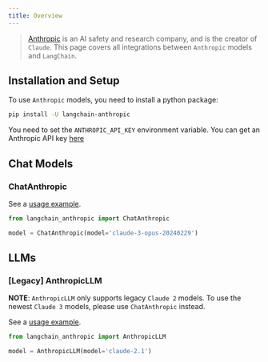 ```yaml
---
title: Overview
---
```


>[Anthropic](https://www.anthropic.com/) is an AI safety and research company, and is the creator of `Claude`.
This page covers all integrations between `Anthropic` models and `LangChain`.

## Installation and Setup

To use `Anthropic` models, you need to install a python package:

```bash
pip install -U langchain-anthropic
```

You need to set the `ANTHROPIC_API_KEY` environment variable.
You can get an Anthropic API key [here](https://console.anthropic.com/settings/keys)

## Chat Models

### ChatAnthropic

See a [usage example](/oss/javascript/integrations/chat/anthropic).

```python
from langchain_anthropic import ChatAnthropic

model = ChatAnthropic(model='claude-3-opus-20240229')
```


## LLMs

### [Legacy] AnthropicLLM

**NOTE**: `AnthropicLLM` only supports legacy `Claude 2` models.
To use the newest `Claude 3` models, please use `ChatAnthropic` instead.

See a [usage example](/oss/javascript/integrations/llms/anthropic).

```python
from langchain_anthropic import AnthropicLLM

model = AnthropicLLM(model='claude-2.1')
```
